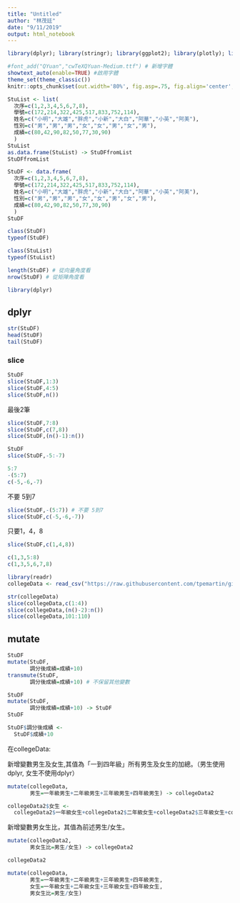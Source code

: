 ```yaml
---
title: "Untitled"
author: "林茂廷"
date: "9/11/2019"
output: html_notebook
---
```


```r
library(dplyr); library(stringr); library(ggplot2); library(plotly); library(lubridate); library(readr); library(tidyr); library(showtext)

#font_add("QYuan","cwTeXQYuan-Medium.ttf") # 新增字體
showtext_auto(enable=TRUE) #啟用字體
theme_set(theme_classic())
knitr::opts_chunk$set(out.width='80%', fig.asp=.75, fig.align='center', fig.showtext=T)
```

```r
StuList <- list(
  次序=c(1,2,3,4,5,6,7,8),
  學號=c(172,214,322,425,517,833,752,114),
  姓名=c("小明","大雄","胖虎","小新","大白","阿華","小英","阿美"),
  性別=c("男","男","男","女","女","男","女","男"),
  成績=c(80,42,90,82,50,77,30,90)
  )
StuList 
as.data.frame(StuList) -> StuDFfromList
StuDFfromList
```

```r
StuDF <- data.frame(
  次序=c(1,2,3,4,5,6,7,8),
  學號=c(172,214,322,425,517,833,752,114),
  姓名=c("小明","大雄","胖虎","小新","大白","阿華","小英","阿美"),
  性別=c("男","男","男","女","女","男","女","男"),
  成績=c(80,42,90,82,50,77,30,90)
  )
StuDF 
```

```r
class(StuDF)
typeof(StuDF)
```

```r
class(StuList)
typeof(StuList)
```

```r
length(StuDF) # 從向量角度看
nrow(StuDF) # 從矩陣角度看
```

```r
library(dplyr)
```

## dplyr

```r
str(StuDF)
head(StuDF)
tail(StuDF)
```

### slice

```r
StuDF
slice(StuDF,1:3) 
slice(StuDF,4:5) 
slice(StuDF,n())
```

最後2筆
```r
slice(StuDF,7:8)
slice(StuDF,c(7,8))
slice(StuDF,(n()-1):n())
```

```r
StuDF
slice(StuDF,-5:-7)
```

```r
5:7
-(5:7)
c(-5,-6,-7)
```

不要 5到7
```r
slice(StuDF,-(5:7)) # 不要 5到7
slice(StuDF,c(-5,-6,-7))
```

只要1，4，8
```r
slice(StuDF,c(1,4,8))
```

```r
c(1,3,5:8)
c(1,3,5,6,7,8)
```

```r
library(readr)
collegeData <- read_csv("https://raw.githubusercontent.com/tpemartin/github-data/master/103_student.csv")
```

```r
str(collegeData)
slice(collegeData,c(1:4))
slice(collegeData,(n()-2):n())
slice(collegeData,101:110)
```

## mutate

```r
StuDF
mutate(StuDF,
       調分後成績=成績+10)
transmute(StuDF,
       調分後成績=成績+10) # 不保留其他變數
```

```r
StuDF
mutate(StuDF,
       調分後成績=成績+10) -> StuDF
StuDF
```

```r
StuDF$調分後成績 <-
  StuDF$成績+10
```

在collegeData:

新增變數男生及女生,其值為「一到四年級」所有男生及女生的加總。（男生使用dplyr, 女生不使用dplyr）
```r
mutate(collegeData,
       男生=一年級男生+二年級男生+三年級男生+四年級男生) -> collegeData2

collegeData2$女生 <-
  collegeData2$一年級女生+collegeData2$二年級女生+collegeData2$三年級女生+collegeData2$四年級女生
```


新增變數男女生比，其值為前述男生/女生。

```r
mutate(collegeData2,
       男女生比=男生/女生) -> collegeData2
```

```r
collegeData2
```

```r
mutate(collegeData,
       男生=一年級男生+二年級男生+三年級男生+四年級男生,
       女生=一年級女生+二年級女生+三年級女生+四年級女生,
       男女生比=男生/女生) 
```

